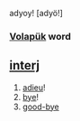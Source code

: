 adyoy! [adyö!] 
=== [[Volapük]] word === 
== [[interj]] == 
# [[adieu]]! 
# [[bye]]! 
# [[good-bye]]